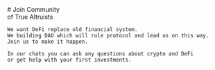 
<Column>
    # Join Community <br /> of True Altruists
</Column>

<Column>

    We want DeFi replace old financial system. 
    We building DAO which will rule protocol and lead us on this way. 
    Join us to make it happen.

    In our chats you can ask any questions about crypto and DeFi 
    or get help with your first investments.

</Column>

<Contacts />